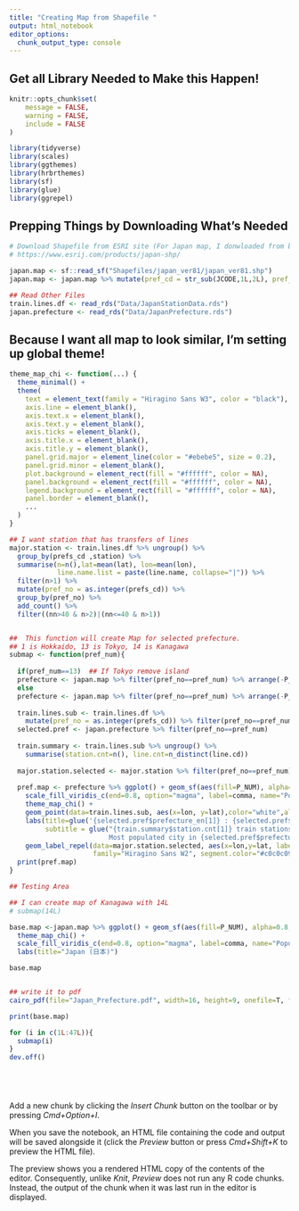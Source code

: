 ```yaml
---
title: "Creating Map from Shapefile "
output: html_notebook
editor_options: 
  chunk_output_type: console
---
```


## Get all Library Needed to Make this Happen!

```r
knitr::opts_chunk$set(
	message = FALSE,
	warning = FALSE,
	include = FALSE
)

library(tidyverse)
library(scales)
library(ggthemes)
library(hrbrthemes)
library(sf) 
library(glue)
library(ggrepel)

```



## Prepping Things by Downloading What's Needed

```r

# Download Shapefile from ESRI site (For Japan map, I donwloaded from below)
# https://www.esrij.com/products/japan-shp/

japan.map <- sf::read_sf("Shapefiles/japan_ver81/japan_ver81.shp")
japan.map <- japan.map %>% mutate(pref_cd = str_sub(JCODE,1L,2L), pref_no = as.integer(pref_cd))

## Read Other Files 
train.lines.df <- read_rds("Data/JapanStationData.rds")
japan.prefecture <- read_rds("Data/JapanPrefecture.rds")

```


## Because I want all map to look similar, I'm setting up global theme!

```r

theme_map_chi <- function(...) {
  theme_minimal() +
  theme(
    text = element_text(family = "Hiragino Sans W3", color = "black"),
    axis.line = element_blank(),
    axis.text.x = element_blank(),
    axis.text.y = element_blank(),
    axis.ticks = element_blank(),
    axis.title.x = element_blank(),
    axis.title.y = element_blank(),
    panel.grid.major = element_line(color = "#ebebe5", size = 0.2),
    panel.grid.minor = element_blank(),
    plot.background = element_rect(fill = "#ffffff", color = NA), 
    panel.background = element_rect(fill = "#ffffff", color = NA), 
    legend.background = element_rect(fill = "#ffffff", color = NA),
    panel.border = element_blank(),
    ...
  )
}

```




```r
## I want station that has transfers of lines
major.station <- train.lines.df %>% ungroup() %>%
  group_by(prefs_cd ,station) %>%
  summarise(n=n(),lat=mean(lat), lon=mean(lon), 
            line.name.list = paste(line.name, collapse="|")) %>%
  filter(n>1) %>%
  mutate(pref_no = as.integer(prefs_cd)) %>%
  group_by(pref_no) %>%
  add_count() %>%
  filter((nn>40 & n>2)|(nn<=40 & n>1))


##  This function will create Map for selected prefecture.  
## 1 is Hokkaido, 13 is Tokyo, 14 is Kanagawa
submap <- function(pref_num){
  
  if(pref_num==13)  ## If Tokyo remove island 
  prefecture <- japan.map %>% filter(pref_no==pref_num) %>% arrange(-P_NUM) %>% filter(is.na(SICHO))
  else
  prefecture <- japan.map %>% filter(pref_no==pref_num) %>% arrange(-P_NUM)
  
  train.lines.sub <- train.lines.df %>% 
    mutate(pref_no = as.integer(prefs_cd)) %>% filter(pref_no==pref_num)
  selected.pref <- japan.prefecture %>% filter(pref_no==pref_num)
  
  train.summary <- train.lines.sub %>% ungroup() %>% 
    summarise(station.cnt=n(), line.cnt=n_distinct(line.cd))
  
  major.station.selected <- major.station %>% filter(pref_no==pref_num)
  
  pref.map <- prefecture %>% ggplot() + geom_sf(aes(fill=P_NUM), alpha=0.8, size=0.02) +
    scale_fill_viridis_c(end=0.8, option="magma", label=comma, name="Population") +
    theme_map_chi() +
    geom_point(data=train.lines.sub, aes(x=lon, y=lat),color="white",alpha=0.5, shape=4) +
    labs(title=glue('{selected.pref$prefecture_en[1]} : {selected.pref$prefecture_ja[1]}'),
         subtitle = glue("{train.summary$station.cnt[1]} train stations {train.summary$line.cnt[1]} train lines in {selected.pref$prefecture_en[1]}  
                         Most populated city in {selected.pref$prefecture_en[1]} is {prefecture$CITY_ENG[1]} with {round(prefecture$P_NUM[1]/1000)}K in Population")) +
    geom_label_repel(data=major.station.selected, aes(x=lon,y=lat, label=station ),
                     family="Hiragino Sans W2", segment.color="#c0c0c090", fill="#ffffff30")
  print(pref.map)
}

## Testing Area

## I can create map of Kanagawa with 14L
# submap(14L)

base.map <-japan.map %>% ggplot() + geom_sf(aes(fill=P_NUM), alpha=0.8, size=0.01) +
  theme_map_chi() +
  scale_fill_viridis_c(end=0.8, option="magma", label=comma, name="Population") +
  labs(title="Japan (日本)")

base.map


## write it to pdf
cairo_pdf(file="Japan_Prefecture.pdf", width=16, height=9, onefile=T, family="Hiragino Sans W3")

print(base.map)

for (i in c(1L:47L)){
  submap(i)
}
dev.off()






```

Add a new chunk by clicking the *Insert Chunk* button on the toolbar or by pressing *Cmd+Option+I*.

When you save the notebook, an HTML file containing the code and output will be saved alongside it (click the *Preview* button or press *Cmd+Shift+K* to preview the HTML file). 

The preview shows you a rendered HTML copy of the contents of the editor. Consequently, unlike *Knit*, *Preview* does not run any R code chunks. Instead, the output of the chunk when it was last run in the editor is displayed.

